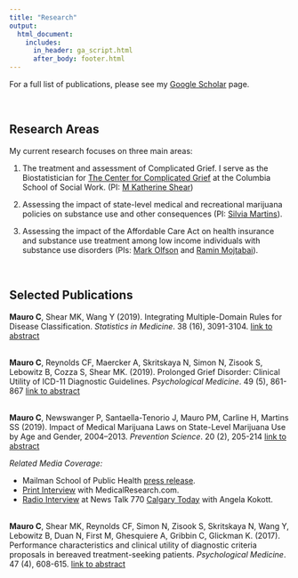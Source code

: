 ```yaml
---
title: "Research"
output:
  html_document:
    includes:
      in_header: ga_script.html
      after_body: footer.html
---
```


<link rel="stylesheet" href="academicons.css"/>
<link rel="stylesheet" href="styles.css" type="text/css">

For a full list of publications, please see my [Google Scholar](https://scholar.google.com/citations?user=6AWzLpgAAAAJ&hl=en) page.

<br>

## Research Areas
My current research focuses on three main areas:

1. The treatment and assessment of Complicated Grief. I serve as the Biostatistician for [The Center for Complicated Grief](https://complicatedgrief.columbia.edu/professionals/complicated-grief-professionals/overview/) at the Columbia School of Social Work. (PI: [M Katherine Shear](https://socialwork.columbia.edu/faculty/full-time/m-katherine-shear/))

2. Assessing the impact of state-level medical and recreational marijuana policies on substance use and other consequences (PI: [Silvia Martins](https://www.mailman.columbia.edu/people/our-faculty/ssm2183)).

3. Assessing the impact of the Affordable Care Act on health insurance and substance use treatment among low income individuals with substance use disorders (PIs: [Mark Olfson](https://www.columbiapsychiatry.org/profile/mark-olfson-md) and [Ramin Mojtabai](https://www.jhsph.edu/faculty/directory/profile/2111/ramin-mojtabai)).

<br>

## Selected Publications
**Mauro C**, Shear MK, Wang Y (2019). Integrating Multiple-Domain Rules for Disease Classification. *Statistics in Medicine*. 38 (16), 3091-3104. [link to abstract](https://onlinelibrary.wiley.com/doi/abs/10.1002/sim.8173)

<br>
**Mauro C**, Reynolds CF, Maercker A, Skritskaya N, Simon N, Zisook S, Lebowitz B, Cozza S, Shear MK. (2019). Prolonged Grief Disorder: Clinical Utility of ICD-11 Diagnostic Guidelines. *Psychological Medicine*. 49 (5), 861-867 [link to abstract](https://doi.org/10.1017/S0033291718001563)

<br>
**Mauro C**, Newswanger P, Santaella-Tenorio J, Mauro PM, Carline H, Martins SS (2019). Impact of Medical Marijuana Laws on State-Level Marijuana Use by Age and Gender, 2004–2013. *Prevention Science*. 20 (2), 205-214 [link to abstract](https://doi.org/10.1007/s11121-017-0848-3)

*Related Media Coverage:*  

* Mailman School of Public Health [press release](https://www.mailman.columbia.edu/public-health-now/news/more-adults-use-marijuana-states-where-it-legal).  
* [Print Interview](https://medicalresearch.com/author-interviews/what-impact-have-state-level-laws-had-on-marijuana-use/38356/) with MedicalResearch.com.  
* [Radio Interview](downloads/Adolescence and Cannabis.mp3) at News Talk 770 [Calgary Today](https://globalnews.ca/calgary/program/calgary-today/) with Angela Kokott.

<br>
**Mauro C**, Shear MK, Reynolds CF, Simon N, Zisook S, Skritskaya N, Wang Y, Lebowitz B, Duan N, First M, Ghesquiere A, Gribbin C, Glickman K. (2017). Performance characteristics and clinical utility of diagnostic criteria proposals in bereaved treatment-seeking patients. *Psychological Medicine*. 47 (4), 608-615. [link to abstract](https://www.ncbi.nlm.nih.gov/pubmed/27821201)
